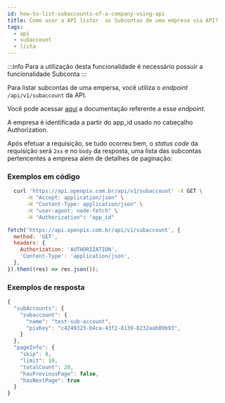 ```yaml
---
id: how-to-list-subaccounts-of-a-company-using-api
title: Como usar a API listar  as Subcontas de uma empresa via API?
tags:
  - api
  - subaccount
  - lista
---
```



:::info
Para a utilização desta funcionalidade é necessário possuir a funcionalidade Subconta
:::

Para listar subcontas de uma empersa, você utiliza o _endpoint_ `/api/v1/subaccount` da API.

Você pode acessar [aqui](https://developers.woovi.com.br/api#tag/sub-account-(request-access)/paths/~1api~1v1~1subaccount/get)
a documentação referente a esse _endpoint_.

A empresa é identificada a partir do app_id usado no cabeçalho Authorization.

Após efetuar a requisição, se tudo ocorreu bem, o _status code_ da requisição será `2xx` e no `body` da resposta, uma lista das subcontas pertencentes a empresa
além de detalhes de paginação:


### Exemplos em código

<Tabs>
  <TabItem value="shell-curl" label="Shell + cURL" default>

```sh
  curl 'https://api.openpix.com.br/api/v1/subaccount' -X GET \
      -H "Accept: application/json" \
      -H "Content-Type: application/json" \
      -H "user-agent: node-fetch" \
      -H "Authorization": "app_id"
```

  </TabItem>
  <TabItem value="javascript" label="JavaScript + Fetch" default>

```js
fetch('https://api.openpix.com.br/api/v1/subaccount', {
  method: 'GET',
  headers: {
    Authorization: 'AUTHORIZATION',
    'Content-Type': 'application/json',
  },
}).then((res) => res.json());
```

  </TabItem>
</Tabs>

### Exemplos de resposta

```jsx
{
  "subAccounts": {
    "subaccount": {
      "name": "test-sub-account",
      "pixKey": "c4249323-b4ca-43f2-8139-8232aab09b93",
    }
  },
  "pageInfo": {
    "skip": 0,
    "limit": 10,
    "totalCount": 20,
    "hasPreviousPage": false,
    "hasNextPage": true
  }
}
```


